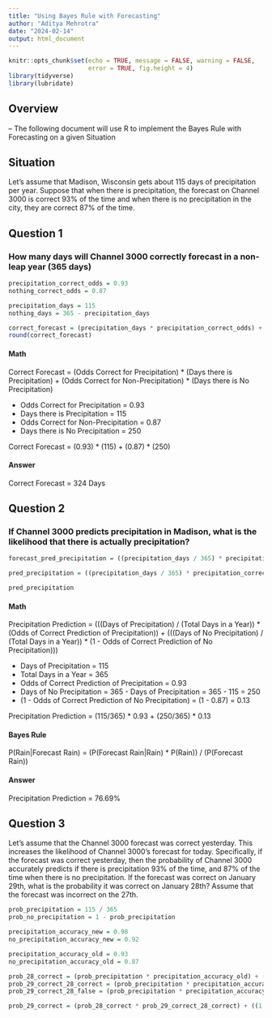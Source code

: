```yaml
---
title: "Using Bayes Rule with Forecasting"
author: "Aditya Mehrotra"
date: "2024-02-14"
output: html_document
---
```


```r
knitr::opts_chunk$set(echo = TRUE, message = FALSE, warning = FALSE,
                      error = TRUE, fig.height = 4)
library(tidyverse)
library(lubridate)
```

## Overview
-- The following document will use R to implement the Bayes Rule with Forecasting on a given Situation

## Situation
Let's assume that Madison, Wisconsin gets about 115 days of precipitation per year. Suppose that when there is precipitation, the forecast on Channel 3000 is correct 93% of the time and when there is no precipitation in the city, they are correct 87% of the time.

## Question 1
### How many days will Channel 3000 correctly forecast in a non-leap year (365 days)

``` r
precipitation_correct_odds = 0.93
nothing_correct_odds = 0.87

precipitation_days = 115
nothing_days = 365 - precipitation_days

correct_forecast = (precipitation_days * precipitation_correct_odds) + (nothing_days * nothing_correct_odds)
round(correct_forecast)
```

#### Math
Correct Forecast = (Odds Correct for Precipitation) * (Days there is Precipitation) + (Odds Correct for Non-Precipitation) * (Days there is No Precipitation)

- Odds Correct for Precipitation = 0.93
- Days there is Precipitation = 115
- Odds Correct for Non-Precipitation = 0.87
- Days there is No Precipitation = 250

Correct Forecast = (0.93) * (115) + (0.87) * (250)

#### Answer
Correct Forecast = 324 Days

## Question 2
### If Channel 3000 predicts precipitation in Madison, what is the likelihood that there is actually precipitation?

```r
forecast_pred_precipitation = ((precipitation_days / 365) * precipitation_correct_odds) + ((nothing_days / 365) * (1 - nothing_correct_odds))

pred_precipitation = ((precipitation_days / 365) * precipitation_correct_odds) / forecast_pred_precipitation

pred_precipitation
```

#### Math
Precipitation Prediction = (((Days of Precipitation) / (Total Days in a Year)) * (Odds of Correct Prediction of Precipitation)) + (((Days of No Precipitation) / (Total Days in a Year)) * (1 - Odds of Correct Prediction of No Precipitation)))

- Days of Precipitation = 115
- Total Days in a Year = 365
- Odds of Correct Prediction of Precipitation = 0.93
- Days of No Precipitation = 365 - Days of Precipitation = 365 - 115 = 250
- (1 - Odds of Correct Prediction of No Precipitation) = (1 - 0.87) = 0.13

Precipitation Prediction = (115/365) * 0.93 + (250/365) * 0.13

#### Bayes Rule
P(Rain|Forecast Rain) = (P(Forecast Rain|Rain) * P(Rain)) / (P(Forecast Rain))

#### Answer
Precipitation Prediction = 76.69%

## Question 3
Let's assume that the Channel 3000 forecast was correct yesterday. This increases the likelihood of Channel 3000's forecast for today. Specifically, if the forecast was correct yesterday, then the probability of Channel 3000 accurately predicts if there is precipitation 93% of the time, and 87% of the time when there is no precipitation. If the forecast was correct on January 29th, what is the probability it was correct on January 28th? Assume that the forecast was incorrect on the 27th.

```r
prob_precipitation = 115 / 365
prob_no_precipitation = 1 - prob_precipitation

precipitation_accuracy_new = 0.98
no_precipitation_accuracy_new = 0.92

precipitation_accuracy_old = 0.93
no_precipitation_accuracy_old = 0.87

prob_28_correct = (prob_precipitation * precipitation_accuracy_old) + (prob_no_precipitation * no_precipitation_accuracy_old)
prob_29_correct_28_correct = (prob_precipitation * precipitation_accuracy_new) + (prob_no_precipitation * no_precipitation_accuracy_new)
prob_29_correct_28_false = (prob_precipitation * precipitation_accuracy_old) + (prob_no_precipitation * no_precipitation_accuracy_old)

prob_29_correct = (prob_28_correct * prob_29_correct_28_correct) + ((1 - prob_28_correct) * prob_29_correct_28_false)
```
